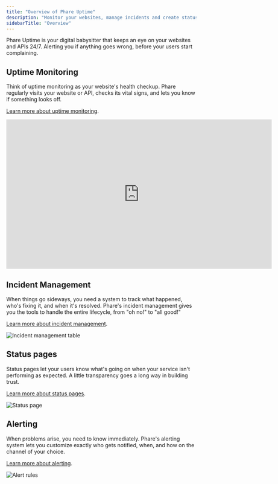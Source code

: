 ```yaml
---
title: "Overview of Phare Uptime"
description: "Monitor your websites, manage incidents and create status pages"
sidebarTitle: "Overview"
---
```


Phare Uptime is your digital babysitter that keeps an eye on your websites and APIs 24/7. Alerting you if anything goes wrong, before your users start complaining.

## Uptime Monitoring

Think of uptime monitoring as your website's health checkup. Phare regularly visits your website or API, checks its vital signs, and lets you know if something looks off.

[Learn more about uptime monitoring](/uptime/monitors).

<Frame>
    <iframe
        width="704"
        height="396"
        frameborder="0"
        title="Phare uptime monitoring"
        src="https://iframe.mediadelivery.net/embed/238508/d10fb3cf-ec4c-422b-9cf6-03e292942178?autoplay=false&loop=false&muted=false&preload=true&responsive=true"
        loading="lazy"
        allow="accelerometer;gyroscope;autoplay;encrypted-media;picture-in-picture;fullscreen"
        allowfullscreen
    ></iframe>
</Frame>

## Incident Management

When things go sideways, you need a system to track what happened, who's fixing it, and when it's resolved. Phare's incident management gives you the tools to handle the entire lifecycle, from "oh no!" to "all good!"

[Learn more about incident management](/uptime/incidents).

<Frame>
    <img
        src="/images/uptime/overview/incident-management-page.webp"
        alt="Incident management table"
    />
</Frame>

## Status pages

Status pages let your users know what's going on when your service isn't performing as expected. A little transparency goes a long way in building trust.

[Learn more about status pages](/uptime/status-pages).

<Frame>
    <img
        src="/images/uptime/overview/status-pages-page.webp"
        alt="Status page"
    />
</Frame>

## Alerting

When problems arise, you need to know immediately. Phare's alerting system lets you customize exactly who gets notified, when, and how on the channel of your choice.

[Learn more about alerting](/uptime/alerting).

<Frame>
    <img
        src="/images/uptime/overview/alert-rules-page.webp"
        alt="Alert rules"
    />
</Frame>
